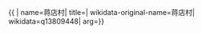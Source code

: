 {{ {{{1|PRC admin/showdata}}}|
name=蒋店村|
title=|
wikidata-original-name=蒋店村|
wikidata=q13809448|
arg={{{arg|}}}}}